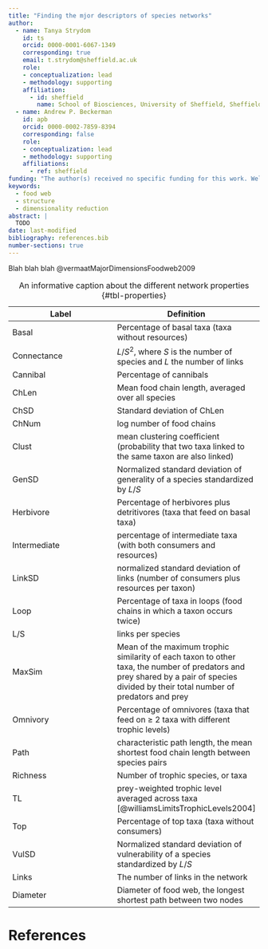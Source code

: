 ```yaml
---
title: "Finding the mjor descriptors of species networks"
author:
  - name: Tanya Strydom
    id: ts
    orcid: 0000-0001-6067-1349
    corresponding: true
    email: t.strydom@sheffield.ac.uk
    role: 
    - conceptualization: lead
    - methodology: supporting
    affiliation:
      - id: sheffield
        name: School of Biosciences, University of Sheffield, Sheffield, UK
  - name: Andrew P. Beckerman
    id: apb
    orcid: 0000-0002-7859-8394
    corresponding: false
    role: 
    - conceptualization: lead
    - methodology: supporting
    affiliations:
      - ref: sheffield
funding: "The author(s) received no specific funding for this work. Well they did I just haven't done the homework"
keywords:
  - food web
  - structure
  - dimensionality reduction
abstract: |
  TODO
date: last-modified
bibliography: references.bib
number-sections: true
---
```


Blah blah blah @vermaatMajorDimensionsFoodweb2009

| Label | Definition |
|----|----|
| Basal | Percentage of basal taxa (taxa without resources) |
| Connectance | $L/S^2$, where $S$ is the number of species and $L$ the number of links |
| Cannibal | Percentage of cannibals |
| ChLen | Mean food chain length, averaged over all species |
| ChSD | Standard deviation of ChLen |
| ChNum | log number of food chains |
| Clust | mean clustering coefficient (probability that two taxa linked to the same taxon are also linked) |
| GenSD | Normalized standard deviation of generality of a species standardized by $L/S$ |
| Herbivore | Percentage of herbivores plus detritivores (taxa that feed on basal taxa) |
| Intermediate | percentage of intermediate taxa (with both consumers and resources) |
| LinkSD | normalized standard deviation of links (number of consumers plus resources per taxon) |
| Loop | Percentage of taxa in loops (food chains in which a taxon occurs twice) |
| L/S | links per species |
| MaxSim | Mean of the maximum trophic similarity of each taxon to other taxa, the number of predators and prey shared by a pair of species divided by their total number of predators and prey |
| Omnivory | Percentage of omnivores (taxa that feed on $\geq$ 2 taxa with different trophic levels) |
| Path | characteristic path length, the mean shortest food chain length between species pairs |
| Richness | Number of trophic species, or taxa |
| TL | prey-weighted trophic level averaged across taxa [@williamsLimitsTrophicLevels2004] |
| Top | Percentage of top taxa (taxa without consumers) |
| VulSD | Normalized standard deviation of vulnerability of a species standardized by $L/S$ |
| Links | The number of links in the network |
| Diameter | Diameter of food web, the longest shortest path between two nodes |

: An informative caption about the different network properties {#tbl-properties}

# References {.unnumbered}

::: {#refs}
:::